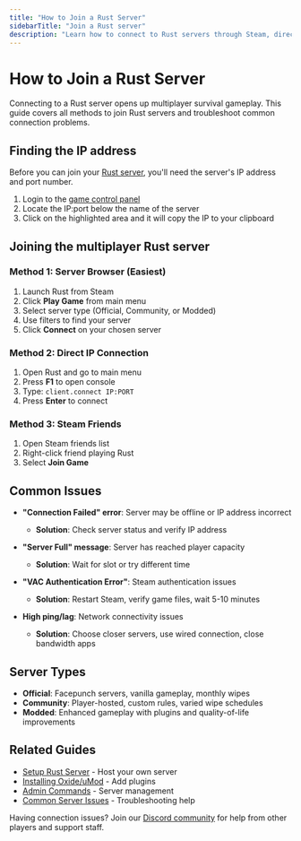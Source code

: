 ```yaml
---
title: "How to Join a Rust Server"
sidebarTitle: "Join a Rust server"
description: "Learn how to connect to Rust servers through Steam, direct IP connection, and server browser. Includes troubleshooting tips for connection issues and server finding methods."
---
```


# How to Join a Rust Server

Connecting to a Rust server opens up multiplayer survival gameplay. This guide covers all methods to join Rust servers and troubleshoot common connection problems.

## Finding the IP address

Before you can join your [Rust server](https://berrybyte.net/rust-server-hosting), you'll need the server's IP address and port number.

1. Login to the [game control panel](https://game.berrybyte.net)
2. Locate the IP:port below the name of the server
3. Click on the highlighted area and it will copy the IP to your clipboard

## Joining the multiplayer Rust server

### Method 1: Server Browser (Easiest)

1. Launch Rust from Steam
2. Click **Play Game** from main menu
3. Select server type (Official, Community, or Modded)
4. Use filters to find your server
5. Click **Connect** on your chosen server

### Method 2: Direct IP Connection

1. Open Rust and go to main menu
2. Press **F1** to open console
3. Type: `client.connect IP:PORT`
4. Press **Enter** to connect

### Method 3: Steam Friends

1. Open Steam friends list
2. Right-click friend playing Rust
3. Select **Join Game**

## Common Issues

- **"Connection Failed" error**: Server may be offline or IP address incorrect
  - **Solution**: Check server status and verify IP address

- **"Server Full" message**: Server has reached player capacity
  - **Solution**: Wait for slot or try different time

- **"VAC Authentication Error"**: Steam authentication issues
  - **Solution**: Restart Steam, verify game files, wait 5-10 minutes

- **High ping/lag**: Network connectivity issues
  - **Solution**: Choose closer servers, use wired connection, close bandwidth apps

## Server Types

- **Official**: Facepunch servers, vanilla gameplay, monthly wipes
- **Community**: Player-hosted, custom rules, varied wipe schedules
- **Modded**: Enhanced gameplay with plugins and quality-of-life improvements

## Related Guides

- [Setup Rust Server](/games/rust/setup-server) - Host your own server
- [Installing Oxide/uMod](/games/rust/install-oxide) - Add plugins
- [Admin Commands](/games/rust/admin-commands) - Server management
- [Common Server Issues](/games/rust/common-issues) - Troubleshooting help

Having connection issues? Join our [Discord community](https://berrybyte.net/discord) for help from other players and support staff.